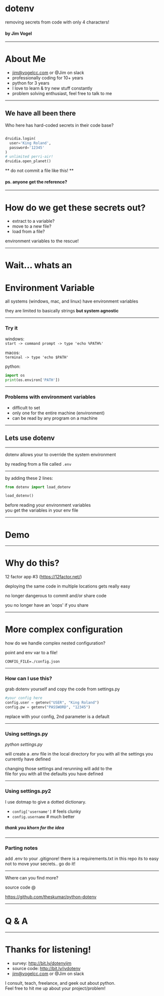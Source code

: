 
# dotenv

removing secrets from code with only 4 characters!

#### by Jim Vogel

---

# About Me

- jim@vogelcc.com or @Jim on slack
- professionally coding for 10+ years
- python for 3 years
- I love to learn & try new stuff constantly
- problem solving enthusiast, feel free to talk to me

---

## We have all been there

Who here has hard-coded secrets in their code base?

```python

druidia.login(
  user='King Roland',
  password='12345'
)
# unlimited perri-air!
druidia.open_planet()

```

** do not commit a file like this! **

#### ps. anyone get the reference?

---

# How do we get these secrets out?

- extract to a variable?
- move to a new file?
- load from a file?

environment variables to the rescue!

---

# Wait... whats an

# Environment Variable

all systems (windows, mac, and linux) have environment variables

they are limited to basically strings **but system agnostic**

---

### Try it

windows:  
`start -> command prompt -> type 'echo %PATH%'`

macos:  
`terminal -> type 'echo $PATH'`

python:

```python
import os
print(os.environ['PATH'])

```

---

### Problems with environment variables

- difficult to set
- only one for the entire machine (environment)
- can be read by any program on a machine

---

## Lets use dotenv

---

dotenv allows your to override the system environment

by reading from a file called `.env`

---

by adding these 2 lines:

```python
from dotenv import load_dotenv

load_dotenv()
```

before reading your environment variables  
you get the variables in your env file

---

# Demo

---

# Why do this?

12 factor app #3 (https://12factor.net/)

deploying the same code in multiple locations gets really easy

no longer dangerous to commit and/or share code

you no longer have an 'oops' if you share

---

# More complex configuration

how do we handle complex nested configuration?

point and env var to a file!

`CONFIG_FILE=./config.json`

---

### How can I use this?

grab dotenv yourself and copy the code from settings.py

```python
#your config here
config.user = getenv("USER", "King Roland")
config.pw = getenv("PASSWORD", "12345")

```

replace with your config, 2nd parameter is a default

---

### Using settings.py

_python settings.py_

will create a .env file in the local directory for you with all the settings you currently have defined

changing those settings and rerunning will add to the  
file for you with all the defaults you have defined

---

### Using settings.py2

I use dotmap to give a dotted dictionary.

- `config['username']` # feels clunky
- `config.username` # much better

##### _thank you khorn for the idea_

---

### Parting notes

add .env to your .gitignore!
there is a requirements.txt in this repo
its to easy not to move your secrets.. go do it!

---

Where can you find more?

source code @

https://github.com/theskumar/python-dotenv

---

# Q & A

---

# Thanks for listening!

- survey: http://bit.ly/dotenvjim
- source code: http://bit.ly/jvdotenv
- jim@vogelcc.com or @Jim on slack

I consult, teach, freelance, and geek out about python.<br/>
Feel free to hit me up about your project/problem!
